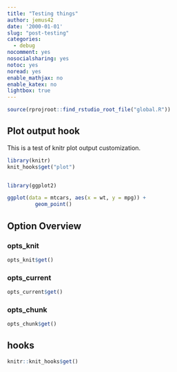 ```yaml
---
title: "Testing things"
author: jemus42
date: '2000-01-01'
slug: "post-testing"
categories:
  - debug
nocomment: yes
nosocialsharing: yes
notoc: yes
noread: yes
enable_mathjax: no
enable_katex: no
lightbox: true
---
```


```r
source(rprojroot::find_rstudio_root_file("global.R"))
```

## Plot output hook

This is a test of knitr plot output customization. 

```r
library(knitr)
knit_hooks$get("plot")


library(ggplot2)

ggplot(data = mtcars, aes(x = wt, y = mpg)) +
         geom_point()
```

## Option Overview

### opts_knit

```r
opts_knit$get()
```

### opts_current

```r
opts_current$get()
```

### opts_chunk

```r
opts_chunk$get()
```


## hooks

```r
knitr::knit_hooks$get()
```

